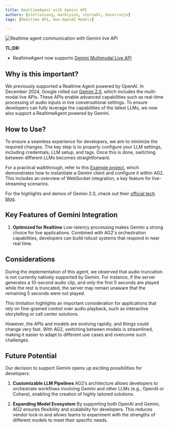 ```yaml
---
title: RealtimeAgent with Gemini API
authors: [stellaxiang, marklysze, sternakt, davorrunje]
tags: [Realtime API, Non-OpenAI Models]

---
```


![Realtime agent communication with Gemini live API](img/RealtimeAgent_gemini.png)

**TL;DR:**

- RealtimeAgent now supports [Gemini Multimodal Live API](https://ai.google.dev/api/multimodal-live)

## Why is this important?

We previously supported a Realtime Agent powered by OpenAI. In December 2024, Google rolled out [Gemini 2.0](https://blog.google/technology/google-deepmind/google-gemini-ai-update-december-2024/), which includes the multi-modal live APIs. These APIs enable advanced capabilities such as real-time processing of audio inputs in live conversational settings. To ensure developers can fully leverage the capabilities of the latest LLMs, we now also support a RealtimeAgent powered by Gemini.

## How to Use?

To ensure a seamless experience for developers, we aim to minimize the required changes. The key step is to properly configure your LLM settings, including credentials, LLM setup, and tags. Once this is done, switching between different LLMs becomes straightforward.

For a practical walkthrough, refer to this [Example project](https://github.com/ag2ai/realtime-agent-over-websockets), which demonstrates how to instantiate a Gemini client and configure it within AG2. This includes an overview of WebSocket integration, a key feature for live-streaming scenarios.

For the highlights and demos of Gemini 2.0, check out their [official tech blog](https://developers.googleblog.com/en/the-next-chapter-of-the-gemini-era-for-developers/).

## Key Features of Gemini Integration

1. **Optimized for Realtime**
   Low-latency processing makes Gemini a strong choice for live applications. Combined with AG2's orchestration capabilities, developers can build robust systems that respond in near real time.

## Considerations

During the implementation of this agent, we observed that audio truncation is not currently natively supported by Gemini. For instance, if the server generates a 10-second audio clip, and only the first 5 seconds are played while the rest is truncated, the server may remain unaware that the remaining 5 seconds were not played.

This limitation highlights an important consideration for applications that rely on fine-grained control over audio playback, such as interactive storytelling or call center solutions.

However, the APIs and models are evolving rapidly, and things could change very fast. With AG2, switching between models is streamlined, making it easier to adapt to different use cases and overcome such challenges.

## Future Potential

Our decision to support Gemini opens up exciting possibilities for developers:

1. **Customizable LLM Pipelines**
   AG2’s architecture allows developers to orchestrate workflows involving Gemini and other LLMs (e.g., OpenAI or Cohere), enabling the creation of highly tailored solutions.

3. **Expanding Model Ecosystem**
   By supporting both OpenAI and Gemini, AG2 ensures flexibility and scalability for developers. This reduces vendor lock-in and allows teams to experiment with the strengths of different models to meet their specific needs.
